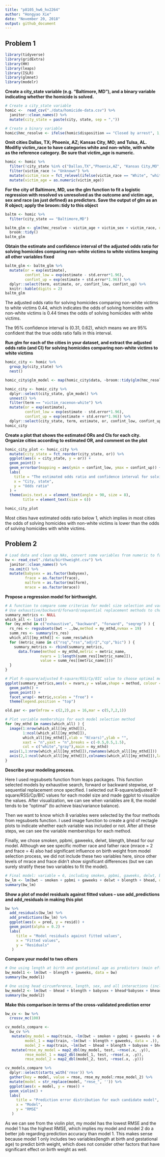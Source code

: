 ```yaml
---
title: "p8105_hw6_hx2264"
author: "Hongyao Xie"
date: "November 20, 2018"
output: github_document
---
```


## Problem 1

```r
library(tidyverse)
library(gridExtra)
library(HH)
library(leaps)
library(ISLR)
library(glmnet)
library(modelr)
```

**Create a city_state variable (e.g. “Baltimore, MD”), and a binary variable indicating whether the homicide is solved.**

```r
# Create a city_state variable
homic <-  read_csv("./data/homicide-data.csv") %>% 
  janitor::clean_names() %>% 
  mutate(city_state = paste(city, state, sep = ",")) 

# Create a binary variable
homic$hmc_resolve <- ifelse(homic$disposition == "Closed by arrest", 1, 0)
```

**Omit cities Dallas, TX; Phoenix, AZ; Kansas City, MO; and Tulsa, AL. Modifiy victim_race to have categories white and non-white, with white as the reference category. Be sure that victim_age is numeric.**

```r
homic <- homic %>% 
  filter(!city_state %in% c("Dallas,TX","Phoenix,AZ", "Kansas City,MO", "Tulsa,AL")) %>%
  filter(victim_race != "Unknown") %>% 
  mutate(victim_race = fct_relevel(ifelse(victim_race == "White", "white", "non-white"), "white")) %>%
  mutate(victim_age = as.numeric(victim_age))
```

**For the city of Baltimore, MD, use the glm function to fit a logistic regression with resolved vs unresolved as the outcome and victim age, sex and race (as just defined) as predictors. Save the output of  glm as an R object; apply the broom::tidy to this object**

```r
baltm <- homic %>% 
  filter(city_state == "Baltimore,MD")

baltm_glm <- glm(hmc_resolve ~ victim_age + victim_sex + victim_race, data = baltm, family = binomial()) %>% 
  broom::tidy()
baltm_glm
```

**Obtain the estimate and confidence interval of the adjusted odds ratio for solving homicides comparing non-white victims to white victims keeping all other variables fixed**

```r
baltm_glm <- baltm_glm %>% 
  mutate(or = exp(estimate),
         confint_low = exp(estimate - std.error*1.96),
         confint_up = exp(estimate + std.error*1.96)) %>% 
  dplyr::select(term, estimate, or, confint_low, confint_up) %>% 
  knitr::kable(digits = 2)
baltm_glm
```

The adjusted odds ratio for solving homicides comparing non-white victims to white victims 0.44, which indicates the odds of solving homicides with non-white victims is 0.44 times the odds of solving homicides with white victims.

The 95% confidence interval is (0.31, 0.62), which means we are 95% confident that the true odds ratio falls in this interval.

**Run glm for each of the cities in your dataset, and extract the adjusted odds ratio (and CI) for solving homicides comparing non-white victims to white victims**

```r
homic_city <- homic %>% 
  group_by(city_state) %>% 
  nest()

homic_city$glm_model <- map(homic_city$data, ~broom::tidy(glm(hmc_resolve ~ victim_age + victim_sex + victim_race, data = .x, family = binomial()))) 

homic_city <- homic_city %>% 
  dplyr::select(city_state, glm_model) %>% 
  unnest() %>%
  filter(term == "victim_racenon-white") %>% 
  mutate(or = exp(estimate),
         confint_low = exp(estimate - std.error*1.96),
         confint_up = exp(estimate + std.error*1.96)) %>% 
  dplyr::select(city_state, term, estimate, or, confint_low, confint_up)
homic_city
```

**Create a plot that shows the estimated ORs and CIs for each city. Organize cities according to estimated OR, and comment on the plot**

```r
homic_city_plot <- homic_city %>%
  mutate(city_state = fct_reorder(city_state, or)) %>% 
  ggplot(aes(x = city_state, y = or)) +
  geom_point() +
  geom_errorbar(mapping = aes(ymin = confint_low, ymax = confint_up)) + 
  labs(
    title = "The estimated odds ratio and confidence interval for solving homicides comparing non-white victims to white victims in each city",
    x = "City, state",
    y = "Odds ratio"
  ) +
  theme(axis.text.x = element_text(angle = 90, size = 8),
        title = element_text(size = 6)) 

homic_city_plot
```

Most cities have estimated odds ratio below 1, which implies in most cities the odds of solving homicides with non-white victims is lower than the odds of solving homicides with white victims.


## Problem 2

```r
# Load data and clean up NAs, convert some variables from numeric to factor
bw <- read_csv("./data/birthweight.csv") %>% 
  janitor::clean_names() %>% 
  na.omit() %>% 
  mutate(babysex = as.factor(babysex),
         frace = as.factor(frace),
         malform = as.factor(malform),
         mrace = as.factor(mrace))
```

**Propose a regression model for birthweight.**

```r
# A function to compare some criterias for model size selection and variable membership
# Use exhaustive/backward/forward/sequential replacement methods to choose optimal model size
summary_metrics <- NULL
which_all <- list()
for (my_mthd in c("exhaustive", "backward", "forward", "seqrep") ) {
  rs_res <- regsubsets(bwt ~ .,bw,method = my_mthd,nvmax = 19)
  summ_res <- summary(rs_res)
  which_all[[my_mthd]] <- summ_res$which
  for (metric_name in c("rsq","rss","adjr2","cp","bic") ) {
    summary_metrics <- rbind(summary_metrics,
      data.frame(method = my_mthd,metric = metric_name,
                nvars = 1:length(summ_res[[metric_name]]),
                value = summ_res[[metric_name]]))
  }
}

# Plot R-square/adjusted R-square/RSS/Cp/BIC value to choose optimal model size
ggplot(summary_metrics,aes(x = nvars,y = value,shape = method, colour = method)) + 
  geom_path() + 
  geom_point() + 
  facet_wrap(~ metric,scales = "free") +   
  theme(legend.position = "top")

old.par <- par(mfrow = c(2,2),ps = 16,mar = c(5,7,2,1))

# Plot variable memberships for each model selection method
for (my_mthd in names(which_all) ) {
  image(1:nrow(which_all[[my_mthd]]),
        1:ncol(which_all[[my_mthd]]),
        which_all[[my_mthd]],xlab = "N(vars)",ylab = "",
        xaxt = "n",yaxt = "n",breaks = c(-0.5,0.5,1.5),
        col = c("white","gray"),main = my_mthd)
  axis(1,1:nrow(which_all[[my_mthd]]),rownames(which_all[[my_mthd]]))
  axis(2,1:ncol(which_all[[my_mthd]]),colnames(which_all[[my_mthd]]),las = 2)
}
```

**Describe your modeling process.**

Here I used regsubsets function from leaps packages. This function selected models by exhaustive search, forward or backward stepwise, or sequential replacement once specified. I selected out R-square/adjusted R-square/RSS/Cp/BIC values for each model size and made ggplot to visualize the values. After visualization, we can see when variables are 8, the model tends to be "optimal" (to achieve bias/variance balance).

Then we want to know which 8 variables were selected by the four methods from regsubsets function. I used image function to create a grid of rectagle plots to indicate whether each variable was included or not. After all these steps, we can see the variable memberships for each method. 

Finally, we chose smoken, ppbmi, gaweeks, delwt, blength, bhead for our model. Although we see specific mother race and father race (mrace = 2 and frace = 4) also had significant influence on birth weight from model selection process, we did not include these two variables here, since other levels of mrace and frace didn't show significant differences (but we can surely stratify these two variables to fit the model).


```r
# Final model: variable = 6, including smoken, ppbmi, gaweeks, delwt, blength, bhead
bw_lm <- lm(bwt ~ smoken + ppbmi + gaweeks + delwt + blength + bhead, data = bw)
summary(bw_lm)
```

**Show a plot of model residuals against fitted values – use add_predictions and add_residuals in making this plot**

```r
bw %>% 
  add_residuals(bw_lm) %>% 
  add_predictions(bw_lm) %>% 
  ggplot(aes(x = pred, y = resid)) + 
  geom_point(alpha = 0.2) +
  labs(
     title = "Model residuals against fitted values",
     x = "Fitted values",
     y = "Residuals"
   )
```

**Compare your model to two others**

```r
# One using length at birth and gestational age as predictors (main effects only)
bw_model1 <- lm(bwt ~ blength + gaweeks, data = bw)
summary(bw_model1)
```

```r
# One using head circumference, length, sex, and all interactions (including the three-way interaction) between these
bw_model2 <- lm(bwt ~ bhead + blength + babysex + bhead*babysex + bhead*blength + blength*babysex + bhead*babysex*blength, data = bw)
summary(bw_model2)
```

**Make this comparison in terms of the cross-validated prediction error**

```r
bw_cv <- bw %>% 
  crossv_mc(100)

cv_models_compare <- 
  bw_cv %>% 
   mutate(my_model = map(train, ~lm(bwt ~ smoken + ppbmi + gaweeks + delwt + blength + bhead, data = .)),
         model_1 = map(train, ~lm(bwt ~ blength + gaweeks, data = .)),
         model_2 = map(train, ~lm(bwt ~ bhead + blength + babysex + bhead*babysex + bhead*blength + blength*babysex + bhead*babysex*blength, data = .)))%>% 
   mutate(rmse_my_model = map2_dbl(my_model, test, ~rmse(.x, .y)),
         rmse_model_1 = map2_dbl(model_1, test, ~rmse(.x, .y)),
         rmse_model_2 = map2_dbl(model_2, test, ~rmse(.x, .y)))

cv_models_compare %>% 
  dplyr::select(starts_with('rmse')) %>% 
  gather(key = model, value = rmse, rmse_my_model:rmse_model_2) %>% 
  mutate(model = str_replace(model, "rmse_", '')) %>% 
  ggplot(aes(x = model, y = rmse)) +
  geom_violin() + 
  labs(
     title = "Prediction error distribution for each candidate model",
     x = "Model",
     y = "RMSE"
   )
```

As we can see from the violin plot, my model has the lowest RMSE and the model 1 has the highest RMSE, which implies my model and model 2 do a better job regarding prediction accuracy than model 1. This makes sense because model 1 only includes two variables(length at birth and gestational age) to predict birth weight, which does not consider other factors that have significant effect on birth weight as well.













































